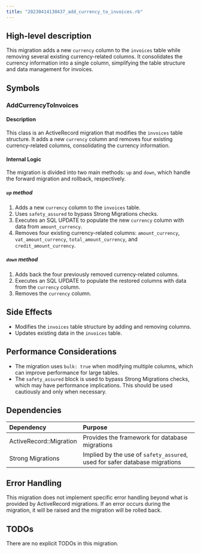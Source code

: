 ```yaml
---
title: "20230414130437_add_currency_to_invoices.rb"
---
```


## High-level description
This migration adds a new `currency` column to the `invoices` table while removing several existing currency-related columns. It consolidates the currency information into a single column, simplifying the table structure and data management for invoices.

## Symbols

### AddCurrencyToInvoices
#### Description
This class is an ActiveRecord migration that modifies the `invoices` table structure. It adds a new `currency` column and removes four existing currency-related columns, consolidating the currency information.

#### Internal Logic
The migration is divided into two main methods: `up` and `down`, which handle the forward migration and rollback, respectively.

##### `up` method
1. Adds a new `currency` column to the `invoices` table.
2. Uses `safety_assured` to bypass Strong Migrations checks.
3. Executes an SQL UPDATE to populate the new `currency` column with data from `amount_currency`.
4. Removes four existing currency-related columns: `amount_currency`, `vat_amount_currency`, `total_amount_currency`, and `credit_amount_currency`.

##### `down` method
1. Adds back the four previously removed currency-related columns.
2. Executes an SQL UPDATE to populate the restored columns with data from the `currency` column.
3. Removes the `currency` column.

## Side Effects
- Modifies the `invoices` table structure by adding and removing columns.
- Updates existing data in the `invoices` table.

## Performance Considerations
- The migration uses `bulk: true` when modifying multiple columns, which can improve performance for large tables.
- The `safety_assured` block is used to bypass Strong Migrations checks, which may have performance implications. This should be used cautiously and only when necessary.

## Dependencies
| Dependency | Purpose |
|:-----------|:--------|
| ActiveRecord::Migration | Provides the framework for database migrations |
| Strong Migrations | Implied by the use of `safety_assured`, used for safer database migrations |

## Error Handling
This migration does not implement specific error handling beyond what is provided by ActiveRecord migrations. If an error occurs during the migration, it will be raised and the migration will be rolled back.

## TODOs
There are no explicit TODOs in this migration.